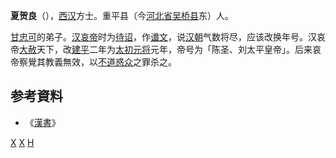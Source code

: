 '''夏贺良'''（{{bd|？||前5年||catIdx=X}}），[[西汉|西汉]]方士。重平县（今[[河北省|河北省]][[吴桥县|吴桥县]]东）人。

[[甘忠可|甘忠可]]的弟子。[[汉哀帝|汉哀帝]]时为[[待诏|待诏]]，作[[圖讖|谶文]]，说[[汉朝|汉朝]]气数将尽，应该改换年号。汉哀帝[[大赦|大赦]]天下，改[[建平_(西汉)|建平]]二年为[[太初元将|太初元将]]元年，帝号为「陈圣、刘太平皇帝」。后来哀帝察覺其教義無效，以[[不道|不道]][[邪教|惑众]]之罪杀之。

== 参考資料 ==
*《[[漢書|漢書]]》
[[Category:吴桥人|X]]
[[Category:西汉人|X]]
[[Category:夏姓|H]]
